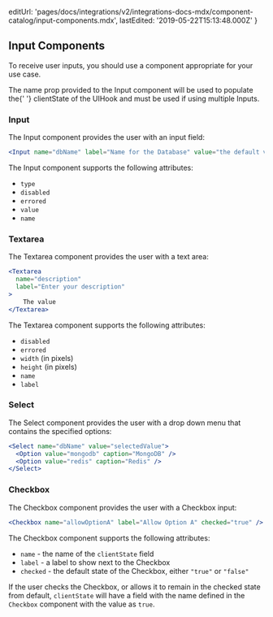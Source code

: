 
  editUrl:
    'pages/docs/integrations/v2/integrations-docs-mdx/component-catalog/input-components.mdx',
  lastEdited: '2019-05-22T15:13:48.000Z'
}

## Input Components

To receive user inputs, you should use a component appropriate for your use case.

<Note>
  The name prop provided to the Input component will be used to populate the{' '}
  <InlineCode>clientState</InlineCode> of the UIHook and must be used if using
  multiple Inputs.
</Note>

### Input

The Input component provides the user with an input field:

```jsx
<Input name="dbName" label="Name for the Database" value="the default value" />
```

The Input component supports the following attributes:

- `type`
- `disabled`
- `errored`
- `value`
- `name`

### Textarea

The Textarea component provides the user with a text area:

```jsx
<Textarea
  name="description"
  label="Enter your description"
>
	The value
</Textarea>
```

The Textarea component supports the following attributes:

- `disabled`
- `errored`
- `width` (in pixels)
- `height` (in pixels)
- `name`
- `label`

### Select

The Select component provides the user with a drop down menu that contains the specified options:

```jsx
<Select name="dbName" value="selectedValue">
  <Option value="mongodb" caption="MongoDB" />
  <Option value="redis" caption="Redis" />
</Select>
```

### Checkbox

The Checkbox component provides the user with a Checkbox input:

```jsx
<Checkbox name="allowOptionA" label="Allow Option A" checked="true" />
```

The Checkbox component supports the following attributes:

- `name` - the name of the `clientState` field
- `label` - a label to show next to the Checkbox
- `checked` - the default state of the Checkbox, either `"true"` or `"false"`

If the user checks the Checkbox, or allows it to remain in the checked state from default, `clientState` will have a field with the name defined in the `Checkbox` component with the value as `true`.
